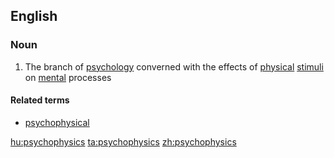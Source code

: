 ==English==

===Noun===
{{wikipedia}}
{{en-noun|-}}

#{{psychology}} The branch of [[psychology]] converned with the effects of [[physical]] [[stimulus|stimuli]] on [[mental]] processes

====Related terms====
*[[psychophysical]]

[[hu:psychophysics]]
[[ta:psychophysics]]
[[zh:psychophysics]]